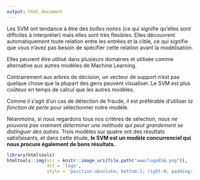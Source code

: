 ```yaml
---
output: html_document
---
```


Les SVM ont tendance à être des *boîtes noires* (ce qui signifie qu'elles sont difficiles à interpréter) mais elles sont très flexibles. Elles découvrent automatiquement toute relation entre les entrées et la cible, ce qui signifie que vous n'avez pas besoin de spécifier cette relation avant la modélisation. 
<p>Elles peuvent être utilisé dans plusieurs domaines et utilisée comme alternative aux autres modèles de Machine Learning.</p>
Contrairement aux arbres de décision, un vecteur de support n'est pas quelque chose que la plupart des gens peuvent visualiser. Le SVM est plus coûteux en temps de calcul que les autres modèles.
<p></p>
<p>Comme il s'agit d'un cas de détection de fraude, il est préférable d'utiliser *la fonction de perte* pour sélectionner notre modèle.</p>  
Néanmoins, si nous regardons tous nos critères de sélection, *nous ne pouvons pas vraiment déterminer une méthode qui peut grandement se distinguer des autres.* Trois modèles sur quatre ont des résultats satisfaisants, et dans cette étude, **le SVM est un modèle concurrenciel qui nous procure également de bons résultats.**


```r
library(htmltools)
htmltools::img(src = knitr::image_uri(file.path("www/logoESA.png")), 
               alt = 'logo', 
               style = 'position:absolute; bottom:1; right:0; padding:10px;width:2cm')
```